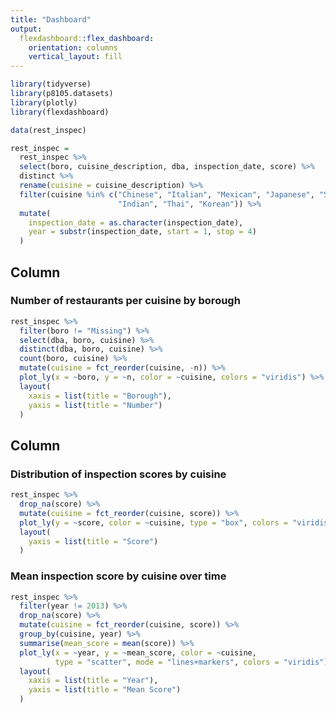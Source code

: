 ```yaml
---
title: "Dashboard"
output: 
  flexdashboard::flex_dashboard:
    orientation: columns
    vertical_layout: fill
---
```


```r
library(tidyverse)
library(p8105.datasets)
library(plotly)
library(flexdashboard)
```

```r
data(rest_inspec)

rest_inspec =
  rest_inspec %>% 
  select(boro, cuisine_description, dba, inspection_date, score) %>% 
  distinct %>% 
  rename(cuisine = cuisine_description) %>% 
  filter(cuisine %in% c("Chinese", "Italian", "Mexican", "Japanese", "Spanish",
                        "Indian", "Thai", "Korean")) %>% 
  mutate(
    inspection_date = as.character(inspection_date),
    year = substr(inspection_date, start = 1, stop = 4)
  )
```

Column {data-width=650}
-----------------------------------------------------------------------

### Number of restaurants per cuisine by borough

```r
rest_inspec %>% 
  filter(boro != "Missing") %>% 
  select(dba, boro, cuisine) %>% 
  distinct(dba, boro, cuisine) %>% 
  count(boro, cuisine) %>% 
  mutate(cuisine = fct_reorder(cuisine, -n)) %>% 
  plot_ly(x = ~boro, y = ~n, color = ~cuisine, colors = "viridis") %>% 
  layout(
    xaxis = list(title = "Borough"),
    yaxis = list(title = "Number")
  )
```

Column {data-width=350}
-----------------------------------------------------------------------

### Distribution of inspection scores by cuisine

```r
rest_inspec %>% 
  drop_na(score) %>% 
  mutate(cuisine = fct_reorder(cuisine, score)) %>% 
  plot_ly(y = ~score, color = ~cuisine, type = "box", colors = "viridis") %>% 
  layout(
    yaxis = list(title = "Score")
  )
```

### Mean inspection score by cuisine over time

```r
rest_inspec %>% 
  filter(year != 2013) %>% 
  drop_na(score) %>% 
  mutate(cuisine = fct_reorder(cuisine, score)) %>% 
  group_by(cuisine, year) %>% 
  summarise(mean_score = mean(score)) %>% 
  plot_ly(x = ~year, y = ~mean_score, color = ~cuisine,
          type = "scatter", mode = "lines+markers", colors = "viridis") %>% 
  layout(
    xaxis = list(title = "Year"),
    yaxis = list(title = "Mean Score")
  )
```

